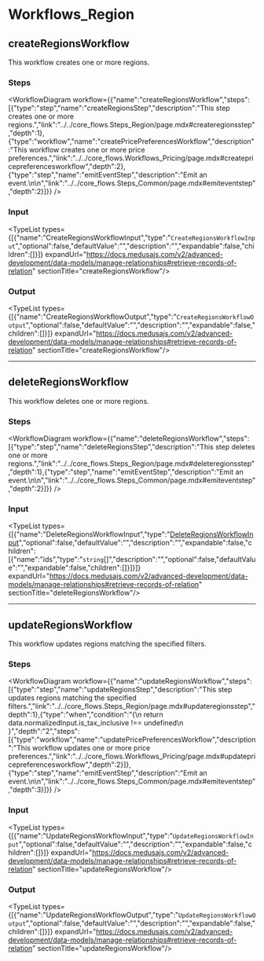 
# Workflows\_Region

## createRegionsWorkflow

This workflow creates one or more regions.

### Steps

<WorkflowDiagram workflow={{"name":"createRegionsWorkflow","steps":[{"type":"step","name":"createRegionsStep","description":"This step creates one or more regions.","link":"../../core_flows.Steps_Region/page.mdx#createregionsstep","depth":1},{"type":"workflow","name":"createPricePreferencesWorkflow","description":"This workflow creates one or more price preferences.","link":"../../core_flows.Workflows_Pricing/page.mdx#createpricepreferencesworkflow","depth":2},{"type":"step","name":"emitEventStep","description":"Emit an event.\n\n","link":"../../core_flows.Steps_Common/page.mdx#emiteventstep","depth":2}]}} />

### Input

<TypeList types={[{"name":"CreateRegionsWorkflowInput","type":"`CreateRegionsWorkflowInput`","optional":false,"defaultValue":"","description":"","expandable":false,"children":[]}]} expandUrl="https://docs.medusajs.com/v2/advanced-development/data-models/manage-relationships#retrieve-records-of-relation" sectionTitle="createRegionsWorkflow"/>

### Output

<TypeList types={[{"name":"CreateRegionsWorkflowOutput","type":"`CreateRegionsWorkflowOutput`","optional":false,"defaultValue":"","description":"","expandable":false,"children":[]}]} expandUrl="https://docs.medusajs.com/v2/advanced-development/data-models/manage-relationships#retrieve-records-of-relation" sectionTitle="createRegionsWorkflow"/>

___

## deleteRegionsWorkflow

This workflow deletes one or more regions.

### Steps

<WorkflowDiagram workflow={{"name":"deleteRegionsWorkflow","steps":[{"type":"step","name":"deleteRegionsStep","description":"This step deletes one or more regions.","link":"../../core_flows.Steps_Region/page.mdx#deleteregionsstep","depth":1},{"type":"step","name":"emitEventStep","description":"Emit an event.\n\n","link":"../../core_flows.Steps_Common/page.mdx#emiteventstep","depth":2}]}} />

### Input

<TypeList types={[{"name":"DeleteRegionsWorkflowInput","type":"[DeleteRegionsWorkflowInput](../../types/core_flows.DeleteRegionsWorkflowInput/page.mdx)","optional":false,"defaultValue":"","description":"","expandable":false,"children":[{"name":"ids","type":"`string`[]","description":"","optional":false,"defaultValue":"","expandable":false,"children":[]}]}]} expandUrl="https://docs.medusajs.com/v2/advanced-development/data-models/manage-relationships#retrieve-records-of-relation" sectionTitle="deleteRegionsWorkflow"/>

___

## updateRegionsWorkflow

This workflow updates regions matching the specified filters.

### Steps

<WorkflowDiagram workflow={{"name":"updateRegionsWorkflow","steps":[{"type":"step","name":"updateRegionsStep","description":"This step updates regions matching the specified filters.","link":"../../core_flows.Steps_Region/page.mdx#updateregionsstep","depth":1},{"type":"when","condition":"{\n      return data.normalizedInput.is_tax_inclusive !== undefined\n    }","depth":"2","steps":[{"type":"workflow","name":"updatePricePreferencesWorkflow","description":"This workflow updates one or more price preferences.","link":"../../core_flows.Workflows_Pricing/page.mdx#updatepricepreferencesworkflow","depth":2}]},{"type":"step","name":"emitEventStep","description":"Emit an event.\n\n","link":"../../core_flows.Steps_Common/page.mdx#emiteventstep","depth":3}]}} />

### Input

<TypeList types={[{"name":"UpdateRegionsWorkflowInput","type":"`UpdateRegionsWorkflowInput`","optional":false,"defaultValue":"","description":"","expandable":false,"children":[]}]} expandUrl="https://docs.medusajs.com/v2/advanced-development/data-models/manage-relationships#retrieve-records-of-relation" sectionTitle="updateRegionsWorkflow"/>

### Output

<TypeList types={[{"name":"UpdateRegionsWorkflowOutput","type":"`UpdateRegionsWorkflowOutput`","optional":false,"defaultValue":"","description":"","expandable":false,"children":[]}]} expandUrl="https://docs.medusajs.com/v2/advanced-development/data-models/manage-relationships#retrieve-records-of-relation" sectionTitle="updateRegionsWorkflow"/>
